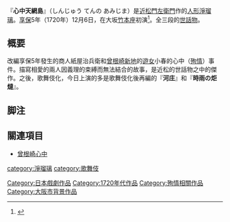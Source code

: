 『'''心中天網島'''』（しんじゅう てんの あみじま）是[[近松門左衛門|近松門左衛門]]作的[[人形淨瑠璃|人形淨瑠璃]]。[[享保|享保]]5年（1720年）12月6日，在大坂[[竹本座|竹本座]]初演<ref>{{Cite web|url=http://www2.ntj.jac.go.jp/dglib/contents/learn/edc_dic/dictionary/dic_sa/dic_sa_25.html|title=歌舞伎事典|work=[http://www2.ntj.jac.go.jp/dglib/ 文化デジタルライブラリー]|publisher=日本芸術文化振興会|accessdate=2012-09-29|archive-date=2013-01-06|archive-url=https://web.archive.org/web/20130106022958/http://www2.ntj.jac.go.jp/dglib/contents/learn/edc_dic/dictionary/dic_sa/dic_sa_25.html|dead-url=no}}</ref>。全三段的[[世話物|世話物]]。

==概要==
改編享保5年發生的商人紙屋治兵衛和[[北新地|曾根崎新地]]的[[遊女|遊女]]小春的心中（[[殉情|殉情]]）事件。描寫相愛的兩人因義理的束縛而無法結合的故事，是近松的世話物之中的傑作。之後，歌舞伎化，今日上演的多是歌舞伎化後再編的『'''河庄'''』和『'''時雨の炬燵'''』。

== 脚注 ==
{{Reflist}}

==關連項目==
*[[曾根崎心中|曾根崎心中]]

[[Category:日本戲劇作品|Category:日本戲劇作品]]
[[Category:1720年代作品|Category:1720年代作品]]
[[category:淨瑠璃|category:淨瑠璃]]
[[category:歌舞伎|category:歌舞伎]]
[[Category:殉情相關作品|Category:殉情相關作品]]
[[Category:大阪市背景作品|Category:大阪市背景作品]]